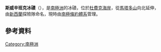 {{coord|85|0|S|177|5|W|display=title}}

'''斯威辛班克冰磧'''（{{lang-en|Swithinbank Moraine}}），是[[南極洲|南極洲]]的冰磧，位於[[杜費克海岸|杜費克海岸]]，從[[馬塔多山|馬塔多山]]向北延伸，由[[新西蘭|新西蘭]]探險隊命名，現時由[[南極條約體系|南極條約體系]]管理。

==參考資料==
{{usgs-gazetteer}}

{{DEFAULTSORT:Swithinbank Moraine}}
[[Category:南極洲|Category:南極洲]]


{{DufekCoast-geo-stub}}